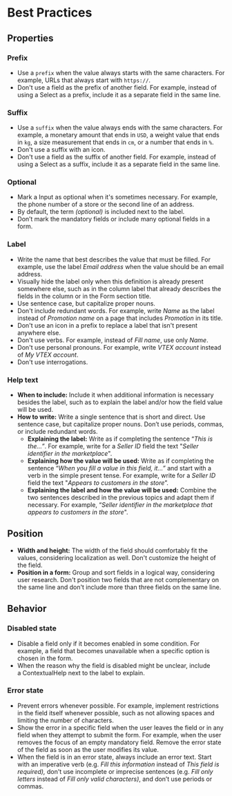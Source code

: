 # Best Practices

## Properties

### Prefix

- Use a `prefix` when the value always starts with the same characters. For example, URLs that always start with `https://`.
- Don't use a field as the prefix of another field. For example, instead of using a Select as a prefix, include it as a separate field in the same line.

### Suffix

- Use a `suffix` when the value always ends with the same characters. For example, a monetary amount that ends in `USD`, a weight value that ends in `kg`, a size measurement that ends in `cm`, or a number that ends in `%`.
- Don't use a suffix with an icon.
- Don't use a field as the suffix of another field. For example, instead of using a Select as a suffix, include it as a separate field in the same line.

### Optional

- Mark a Input as optional when it's sometimes necessary. For example, the phone number of a store or the second line of an address.
- By default, the term _(optional)_ is included next to the label.
- Don’t mark the mandatory fields or include many optional fields in a form.

### Label

- Write the name that best describes the value that must be filled. For example, use the label *Email address* when the value should be an email address.
- Visually hide the label only when this definition is already present somewhere else, such as in the column label that already describes the fields in the column or in the Form section title.
- Use sentence case, but capitalize proper nouns.
- Don't include redundant words. For example, write *Name* as the label instead of *Promotion name* on a page that includes _Promotion_ in its title.
- Don't use an icon in a prefix to replace a label that isn't present anywhere else.
- Don't use verbs. For example, instead of *Fill name*, use only *Name*.
- Don't use personal pronouns. For example, write *VTEX account* instead of *My VTEX account*.
- Don't use interrogations.

### Help text

- **When to include:** Include it when additional information is necessary besides the label, such as to explain the label and/or how the field value will be used.
- **How to write:** Write a single sentence that is short and direct. Use sentence case, but capitalize proper nouns. Don’t use periods, commas, or include redundant words.
  - **Explaining the label:** Write as if completing the sentence “_This is the…”_. For example, write for a _Seller ID_ field the text "_Seller identifier in the marketplace_".
  - **Explaining how the value will be used:** Write as if completing the sentence “_When you fill a value in this field, it…”_ and start with a verb in the simple present tense. For example, write for a _Seller ID_ field the text "_Appears to customers in the store_”.
  - **Explaining the label and how the value will be used:** Combine the two sentences described in the previous topics and adapt them if necessary. For example, “_Seller identifier in the marketplace that appears to customers in the store_".

## Position

- **Width and height:** The width of the field should comfortably fit the values, considering localization as well. Don't customize the height of the field.
- **Position in a form:** Group and sort fields in a logical way, considering user research. Don't position two fields that are not complementary on the same line and don't include more than three fields on the same line.

## Behavior

### Disabled state

- Disable a field only if it becomes enabled in some condition. For example, a field that becomes unavailable when a specific option is chosen in the form.
- When the reason why the field is disabled might be unclear, include a ContextualHelp next to the label to explain.

### Error state

- Prevent errors whenever possible. For example, implement restrictions in the field itself whenever possible, such as not allowing spaces and limiting the number of characters.
- Show the error in a specific field when the user leaves the field or in any field when they attempt to submit the form. For example, when the user removes the focus of an empty mandatory field. Remove the error state of the field as soon as the user modifies its value.
- When the field is in an error state, always include an error text. Start with an imperative verb (e.g. _Fill this information_ instead of _This field is required),_ don't use incomplete or imprecise sentences (e.g. _Fill only letters_ instead of _Fill only valid characters)_, and don’t use periods or commas.
